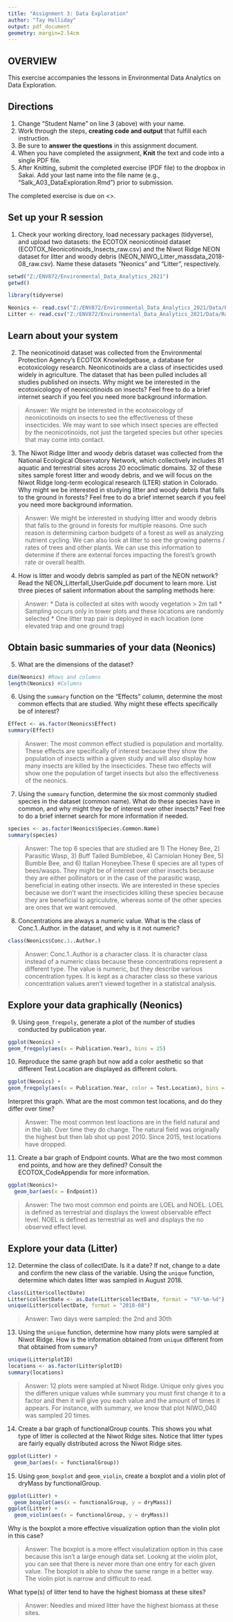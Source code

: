 ```yaml
---
title: "Assignment 3: Data Exploration"
author: "Tay Holliday"
output: pdf_document
geometry: margin=2.54cm
---
```


## OVERVIEW

This exercise accompanies the lessons in Environmental Data Analytics on Data Exploration. 

## Directions
1. Change "Student Name" on line 3 (above) with your name.
2. Work through the steps, **creating code and output** that fulfill each instruction.
3. Be sure to **answer the questions** in this assignment document.
4. When you have completed the assignment, **Knit** the text and code into a single PDF file.
5. After Knitting, submit the completed exercise (PDF file) to the dropbox in Sakai. Add your last name into the file name (e.g., "Salk_A03_DataExploration.Rmd") prior to submission.

The completed exercise is due on <>.


## Set up your R session

1. Check your working directory, load necessary packages (tidyverse), and upload two datasets: the ECOTOX neonicotinoid dataset (ECOTOX_Neonicotinoids_Insects_raw.csv) and the Niwot Ridge NEON dataset for litter and woody debris (NEON_NIWO_Litter_massdata_2018-08_raw.csv). Name these datasets "Neonics" and "Litter", respectively. 
```r
setwd("Z:/ENV872/Environmental_Data_Analytics_2021")
getwd()

library(tidyverse)

Neonics <- read.csv("Z:/ENV872/Environmental_Data_Analytics_2021/Data/Raw/ECOTOX_Neonicotinoids_Insects_raw.csv")
Litter <- read.csv("Z:/ENV872/Environmental_Data_Analytics_2021/Data/Raw/NEON_NIWO_Litter_massdata_2018-08_raw.csv")
```

## Learn about your system

2. The neonicotinoid dataset was collected from the Environmental Protection Agency's ECOTOX Knowledgebase, a database for ecotoxicology research. Neonicotinoids are a class of insecticides used widely in agriculture. The dataset that has been pulled includes all studies published on insects. Why might we be interested in the ecotoxicologoy of neonicotinoids on insects? Feel free to do a brief internet search if you feel you need more background information. 

> Answer: We might be interested in the ecotoxicology of neonicotinoids on insects to see the effectiveness of these insecticides. We may want to see which insect species are effected by the neonicotinoids, not just the targeted species but other species that may come into contact.

3. The Niwot Ridge litter and woody debris dataset was collected from the National Ecological Observatory Network, which collectively includes 81 aquatic and terrestrial sites across 20 ecoclimatic domains. 32 of these sites sample forest litter and woody debris, and we will focus on the Niwot Ridge long-term ecological research (LTER) station in Colorado. Why might we be interested in studying litter and woody debris that falls to the ground in forests? Feel free to do a brief internet search if you feel you need more background information. 

> Answer: We might be interested in studying litter and woody debris that falls to the ground in forests for multiple reasons. One such reason is determining carbon budgets of a forest as well as analyzing nutrient cycling. We can also look at litter to see the growing paterns / rates of trees and other plants. We can use this information to determine if there are external forces impacting the forest's growth rate or overall health.

4. How is litter and woody debris sampled as part of the NEON network? Read the NEON_Litterfall_UserGuide.pdf document to learn more. List three pieces of salient information about the sampling methods here: 

> Answer: 
* Data is collected at sites with woody vegetation > 2m tall
* Sampling occurs only in tower plots and these locations are randomly selected
* One litter trap pair is deployed in each location (one elevated trap and one ground trap)



## Obtain basic summaries of your data (Neonics)

5. What are the dimensions of the dataset?

```r
dim(Neonics) #Rows and columns
length(Neonics) #Columns
```

6. Using the `summary` function on the "Effects" column, determine the most common effects that are studied. Why might these effects specifically be of interest?
```r
Effect <- as.factor(Neonics$Effect)
summary(Effect)
```

> Answer: The most common effect studied is population and mortality. These effects are specifically of interest because they show the population of insects within a given study and will also display how many insects are killed by the insecticides. These two effects will show one the population of target insects but also the effectiveness of the neonics.

7. Using the `summary` function, determine the six most commonly studied species in the dataset (common name). What do these species have in common, and why might they be of interest over other insects? Feel free to do a brief internet search for more information if needed.

```r
species <- as.factor(Neonics$Species.Common.Name)
summary(species)
```

> Answer: The top 6 species that are studied are 1) The Honey Bee, 2) Parasitic Wasp, 3) Buff Tailed Bumblebee, 4) Carniolan Honey Bee, 5) Bumble Bee, and 6) Italian Honeybee.These 6 species are all types of bees/wasps. They might be of interest over other insects because they are either pollinators or in the case of the parasitic wasp, beneficial in eating other insects. We are interested in these species because we don't want the insecticides killing these species because they are beneficial to agriculutre, whereas some of the other species are ones that we want removed.

8. Concentrations are always a numeric value. What is the class of Conc.1..Author. in the dataset, and why is it not numeric?

```r
class(Neonics$Conc.1..Author.)
```

> Answer: Conc.1..Author is a character class. It is character class instead of a numeric class because these concentrations represent a different type. The value is numeric, but they describe various concentration types. It is kept as a character class so these various concentration values aren't viewed together in a statistcal analysis.



## Explore your data graphically (Neonics)

9. Using `geom_freqpoly`, generate a plot of the number of studies conducted by publication year. 
```r
ggplot(Neonics) +
geom_freqpoly(aes(x = Publication.Year), bins = 25)
```

10. Reproduce the same graph but now add a color aesthetic so that different Test.Location are displayed as different colors.
```r
ggplot(Neonics) +
geom_freqpoly(aes(x = Publication.Year, color = Test.Location), bins = 25)
```

Interpret this graph. What are the most common test locations, and do they differ over time?

> Answer: The most common test loactions are in the field natural and in the lab. Over time they do change. The natural field was originally the highest but then lab shot up post 2010. Since 2015, test locations have dropped.

11. Create a bar graph of Endpoint counts. What are the two most common end points, and how are they defined? Consult the ECOTOX_CodeAppendix for more information. 

```r
ggplot(Neonics)+
  geom_bar(aes(x = Endpoint))
```

> Answer: The two most common end points are LOEL and NOEL. LOEL is defined as terrestrial and displays the lowest observable effect level. NOEL is defined as terrestrial as well and displays the no observed effect level.
>

## Explore your data (Litter)

12. Determine the class of collectDate. Is it a date? If not, change to a date and confirm the new class of the variable. Using the `unique` function, determine which dates litter was sampled in August 2018. 
```r
class(Litter$collectDate)
Litter$collectDate <- as.Date(Litter$collectDate, format = "%Y-%m-%d")
unique(Litter$collectDate, format = "2018-08")
```
> Answer: Two days were sampled: the 2nd and 30th

13. Using the `unique` function, determine how many plots were sampled at Niwot Ridge. How is the information obtained from `unique` different from that obtained from `summary`?

```r
unique(Litter$plotID)
locations <- as.factor(Litter$plotID)
summary(locations)
```

> Answer: 12 plots were sampled at Niwot Ridge. Unique only gives you the differen unique values while summary you must first change it to a factor and then it will give you each value and the amount of times it appears. For instance, with summary, we know that plot NIWO_040 was sampled 20 times.

14. Create a bar graph of functionalGroup counts. This shows you what type of litter is collected at the Niwot Ridge sites. Notice that litter types are fairly equally distributed across the Niwot Ridge sites.
```r
ggplot(Litter) +
  geom_bar(aes(x = functionalGroup))
```

15. Using `geom_boxplot` and `geom_violin`, create a boxplot and a violin plot of dryMass by functionalGroup. 
```r
ggplot(Litter) +
  geom_boxplot(aes(x = functionalGroup, y = dryMass))
ggplot(Litter) +
  geom_violin(aes(x = functionalGroup, y = dryMass))
```

Why is the boxplot a more effective visualization option than the violin plot in this case?

> Answer: The boxplot is a more effect visulatization option in this case because this isn't a large enough data set. Lookng at the violin plot, you can see that there is never more than one entry for each given value. The boxplot is able to show the same range in a better way. The violin plot is narrow and difficult to read.

What type(s) of litter tend to have the highest biomass at these sites? 

> Answer: Needles and mixed litter have the highest biomass at these sites.